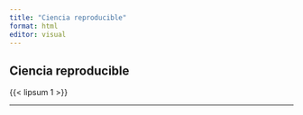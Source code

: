 ```yaml
---
title: "Ciencia reproducible"
format: html
editor: visual
---
```


## Ciencia reproducible
{{< lipsum 1 >}}

---
